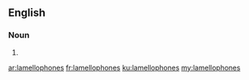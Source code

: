==English==

===Noun===
{{head|en|plural}}

# {{plural of|lamellophone|lang=en|nocat=1}}

[[ar:lamellophones]]
[[fr:lamellophones]]
[[ku:lamellophones]]
[[my:lamellophones]]